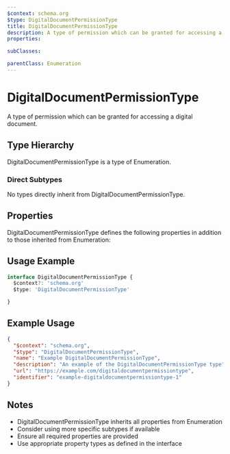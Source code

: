 ```yaml
---
$context: schema.org
$type: DigitalDocumentPermissionType
title: DigitalDocumentPermissionType
description: A type of permission which can be granted for accessing a digital document.
properties:

subClasses:

parentClass: Enumeration
---
```


# DigitalDocumentPermissionType

A type of permission which can be granted for accessing a digital document.

## Type Hierarchy

DigitalDocumentPermissionType is a type of Enumeration.

### Direct Subtypes

No types directly inherit from DigitalDocumentPermissionType.

## Properties

DigitalDocumentPermissionType defines the following properties in addition to those inherited from Enumeration:



## Usage Example

```typescript
interface DigitalDocumentPermissionType {
  $context?: 'schema.org'
  $type: 'DigitalDocumentPermissionType'

}
```

## Example Usage

```json
{
  "$context": "schema.org",
  "$type": "DigitalDocumentPermissionType",
  "name": "Example DigitalDocumentPermissionType",
  "description": "An example of the DigitalDocumentPermissionType type",
  "url": "https://example.com/digitaldocumentpermissiontype",
  "identifier": "example-digitaldocumentpermissiontype-1"
}
```

## Notes

- DigitalDocumentPermissionType inherits all properties from Enumeration
- Consider using more specific subtypes if available
- Ensure all required properties are provided
- Use appropriate property types as defined in the interface
